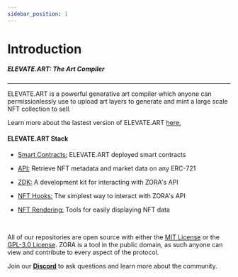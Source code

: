 ```yaml
---
sidebar_position: 1
---
```


# Introduction

##### ELEVATE.ART: The Art Compiler

---

ELEVATE.ART is a powerful generative art compiler which anyone can permissionlessly use to upload art layers to generate and mint a large scale NFT collection to sell.

Learn more about the lastest version of ELEVATE.ART [here.](../docs/v3-overview)

#### ELEVATE.ART Stack

- [Smart Contracts:](../docs/smart-contracts/zora-v3) ELEVATE.ART deployed smart contracts 

- [API:](../docs/zora-api/intro) Retrieve NFT metadata and market data on any ERC-721

- [ZDK:](../docs/zora-api/zdk) A development kit for interacting with ZORA's API 

- [NFT Hooks:](../docs/developer-tools/nft-hooks/intro) The simplest way to interact with ZORA's API 

- [NFT Rendering:](../docs/developer-tools/nft-rendering/introduction) Tools for easily displaying NFT data



<br />

All of our repositories are open source with either the [MIT License](https://opensource.org/licenses/MIT) or the [GPL-3.0 License](https://www.gnu.org/licenses/gpl-3.0.en.html).
ZORA is a tool in the public domain, as such anyone can view and contribute to every aspect of the protocol.

Join our [**Discord**](https://discord.gg/) to ask questions and learn more about the community.
